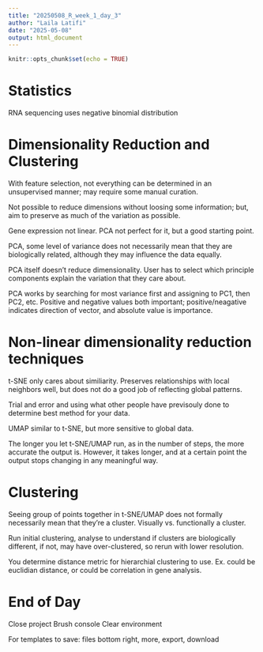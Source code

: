 ```yaml
---
title: "20250508_R_week_1_day_3"
author: "Laila Latifi"
date: "2025-05-08"
output: html_document
---
```


```r
knitr::opts_chunk$set(echo = TRUE)
```

# Statistics
RNA sequencing uses negative binomial distribution



# Dimensionality Reduction and Clustering
With feature selection, not everything can be determined in an unsupervised
manner; may require some manual curation.

Not possible to reduce dimensions without loosing some information; but, aim to
preserve as much of the variation as possible.

Gene expression not linear. PCA not perfect for it, but a good starting point.

PCA, some level of variance does not necessarily mean that they are 
biologically related, although they may influence the data equally.

PCA itself doesn't reduce dimensionality. User has to select which principle
components explain the variation that they care about.

PCA works by searching for most variance first and assigning to PC1, then PC2, 
etc. Positive and negative values both important; positive/neagative indicates
direction of vector, and absolute value is importance.



# Non-linear dimensionality reduction techniques
t-SNE only cares about similiarity. Preserves relationships with local 
neighbors well, but does not do a good job of reflecting global patterns.

Trial and error and using what other people have previsouly done to 
determine best method for your data.

UMAP similar to t-SNE, but more sensitive to global data.

The longer you let t-SNE/UMAP run, as in the number of steps, the more accurate
the output is. However, it takes longer, and at a certain point the output
stops changing in any meaningful way.



# Clustering
Seeing group of points together in t-SNE/UMAP does not formally necessarily
mean that they're a cluster. Visually vs. functionally a cluster.

Run initial clustering, analyse to understand if clusters are biologically
different, if not, may have over-clustered, so rerun with lower resolution.

You determine distance metric for hierarchial clustering to use. Ex. could be 
euclidian distance, or could be correlation in gene analysis.



# End of Day
Close project
Brush console
Clear environment

For templates to save: files bottom right, more, export, download
